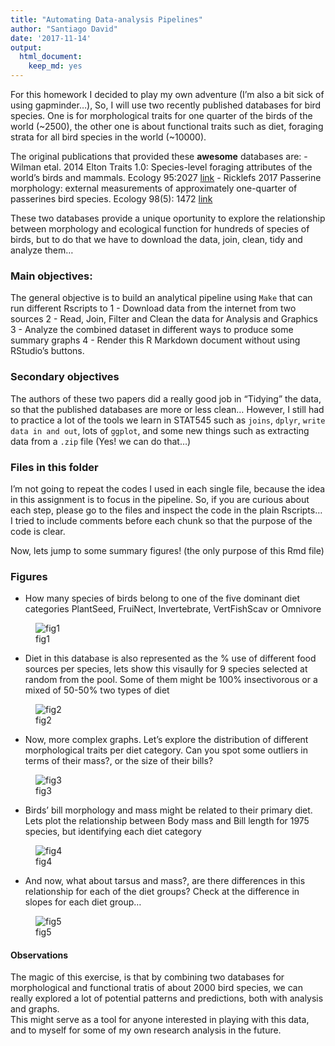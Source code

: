 ```yaml
---
title: "Automating Data-analysis Pipelines"
author: "Santiago David"
date: '2017-11-14'
output: 
  html_document:
    keep_md: yes
---
```


For this homework I decided to play my own adventure (I'm also a bit sick of using gapminder...), So, I will use two recently published databases for bird species. One is for morphological traits for one quarter of the birds of the world (~2500), the other one is about functional traits such as diet, foraging strata for all bird species in the world (~10000).

The original publications that provided these **awesome** databases are:
- Wilman etal. 2014 Elton Traits 1.0: Species-level foraging attributes of the world's birds and mammals. Ecology 95:2027 [link](http://onlinelibrary.wiley.com/doi/10.1890/13-1917.1/abstract)
- Ricklefs 2017 Passerine morphology: external measurements of approximately one-quarter of passerines bird species. Ecology 98(5): 1472 [link](http://onlinelibrary.wiley.com/doi/10.1002/ecy.1783/suppinfo) 

These two databases provide a unique oportunity to explore the relationship between morphology and ecological function for hundreds of species of birds, but to do that we have to download the data, join, clean, tidy and analyze them...

### **Main objectives**: 
The general objective is to build an analytical pipeline using `Make` that can run different Rscripts to 
1 - Download data from the internet from two sources
2 - Read, Join, Filter and Clean the data for Analysis and Graphics
3 - Analyze the combined dataset in different ways to produce some summary graphs
4 - Render this R Markdown document without using RStudio's buttons.

### **Secondary objectives**
The authors of these two papers did a really good job in "Tidying" the data, so that the published databases are more or less clean... However, I still had to practice a lot of the tools we learn in STAT545 such as `joins`, `dplyr`, `write data in and out`, lots of `ggplot`, and some new things such as extracting data from a `.zip` file (Yes! we can do that...)

### Files in this folder

I'm not going to repeat the codes I used in each single file, because the idea in this assignment is to focus in the pipeline. So, if you are curious about each step, please go to the files and inspect the code in the plain Rscripts... I tried to include comments before each chunk so that the purpose of the code is clear.

Now, lets jump to some summary figures! (the only purpose of this Rmd file)

### Figures

- How many species of birds belong to one of the five dominant diet categories PlantSeed,  FruiNect, Invertebrate, VertFishScav or Omnivore

![fig1](fig1_spbydiet.png)

- Diet in this database is also represented as the % use of different food sources per species, lets show this visaully for 9 species selected at random from the pool. Some of them might be 100% insectivorous or a mixed of 50-50% two types of diet

![fig2](fig2_sample_diet_use.png)

- Now, more complex graphs. Let's explore the distribution of different morphological traits per diet category. Can you spot some outliers in terms of their mass?, or the size of their bills?

![fig3](fig3_trait_distribution_per_diet.png)

-  Birds' bill morphology and mass might be related to their primary diet. Lets plot the relationship between Body mass and Bill length for 1975 species, but identifying each diet category

![fig4](fig4_bill_mass.png)

- And now, what about tarsus and mass?, are there differences in this relationship for each of the diet groups? Check at the difference in slopes for each diet group...

![fig5](fig5_tarsus_mass.png)

#### **Observations**
The magic of this exercise, is that by combining two databases for morphological and functional tratis of about 2000 bird species, we can really explored a lot of potential patterns and predictions, both with analysis and graphs.  
This might serve as a tool for anyone interested in playing with this data, and to myself for some of my own research analysis in the future.

